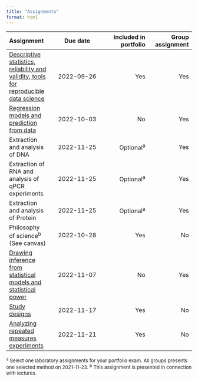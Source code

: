 ```yaml
---
title: "Assignments"
format: html
---
```


|Assignment |Due date |Included in portfolio |Group assignment|
| :--- | :---: | ---:| ---:|
|[Descriptive statistics, reliability and validity, tools for reproducible data science](assignment-1.html)| 2022-09-26 |Yes|Yes|
|[Regression models and prediction from data](assignment-2.html)|2022-10-03|No|Yes|
|Extraction and analysis of DNA |2022-11-25|Optional^a^|Yes|
|Extraction of RNA and analysis of qPCR experiments|2022-11-25|Optional^a^|Yes|
|Extraction and analysis of Protein|2022-11-25|Optional^a^|Yes|
|Philosophy of science^b^ (See canvas)|2022-10-28|Yes|No|
|[Drawing inference from statistical models and statistical power](assignment-3.html)|2022-11-07|No|Yes|
|[Study designs](assignment-4.html)|2022-11-17|Yes|No|
|[Analyzing repeated measures experiments](assignment-5.html)|2022-11-21|Yes|No|


 <font size="2">^a^ Select one laboratory assignments for your portfolio exam. All groups presents one selected method on 2021-11-23. ^b^ This assignment is presented in connection with lectures. 
 </font>